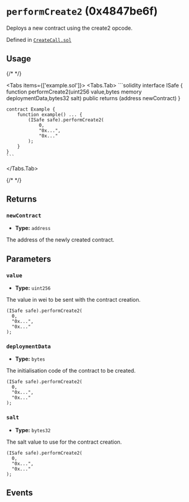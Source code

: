 


# `performCreate2` (0x4847be6f)



Deploys a new contract using the create2 opcode.




Defined in [`CreateCall.sol`](https://github.com/safe-global/safe-smart-account/tree/v1.4.1/contracts/libraries/CreateCall.sol#L21)


## Usage

{/* <!-- vale off --> */}

<Tabs items={['example.sol']}>
  <Tabs.Tab>
    ```solidity
    interface ISafe {
        function performCreate2(uint256 value,bytes memory deploymentData,bytes32 salt) public returns (address newContract)
    }

    contract Example {
        function example() ... {
            (ISafe safe).performCreate2(
                0,
                "0x...",
                "0x..."
            );
        }
    }
    ```
  </Tabs.Tab>
</Tabs>

{/* <!-- vale on --> */}

## Returns

### `newContract`

  - **Type:** `address`

  The address of the newly created contract.




## Parameters

### `value`

  - **Type:** `uint256`

  The value in wei to be sent with the contract creation.

  ```solidity focus=2
  (ISafe safe).performCreate2(
    0,
    "0x...",
    "0x..."
  );
  ```


### `deploymentData`

  - **Type:** `bytes`

  The initialisation code of the contract to be created.

  ```solidity focus=3
  (ISafe safe).performCreate2(
    0,
    "0x...",
    "0x..."
  );
  ```


### `salt`

  - **Type:** `bytes32`

  The salt value to use for the contract creation.

  ```solidity focus=4
  (ISafe safe).performCreate2(
    0,
    "0x...",
    "0x..."
  );
  ```




## Events

<ContractCreation />

